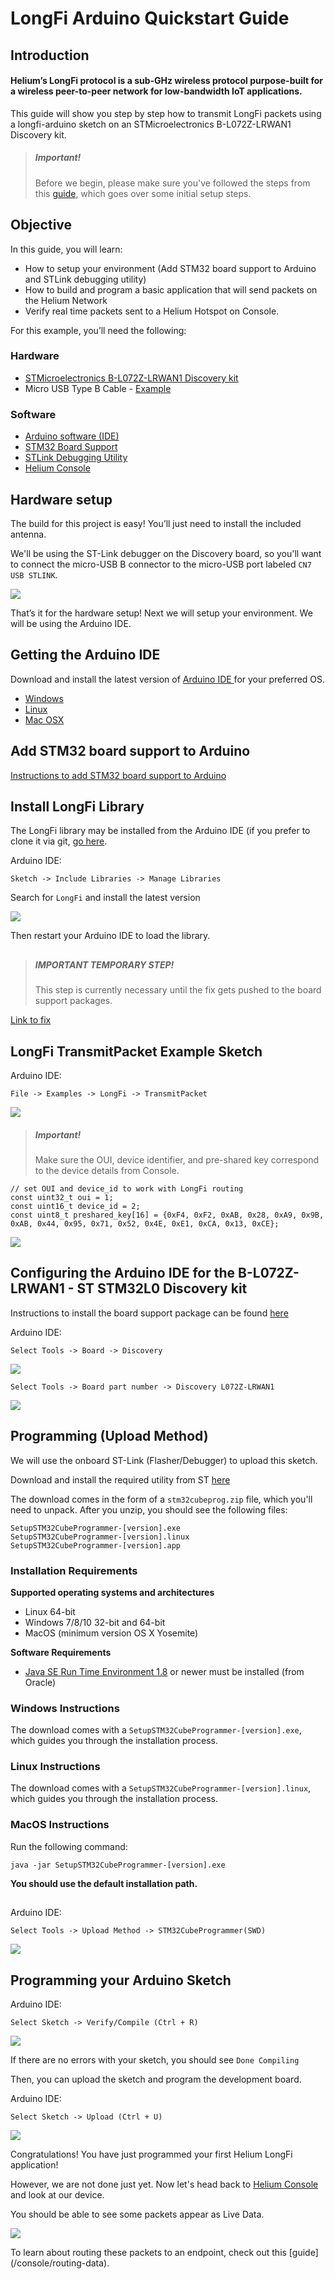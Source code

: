 
# LongFi Arduino Quickstart Guide
 


## Introduction

#### Helium’s LongFi protocol is a sub-GHz wireless protocol purpose-built for a wireless peer-to-peer network for low-bandwidth IoT applications.

This guide will show you step by step how to transmit LongFi packets using a longfi-arduino sketch on an STMicroelectronics B-L072Z-LRWAN1 Discovery kit.

> ##### Important!  
>Before we begin, please make sure you've followed the steps from this [guide](/quickstart), which goes over some initial setup steps. 

## Objective 

In this guide, you will learn:

* How to setup your environment (Add STM32 board support to Arduino and STLink debugging utility)
* How to build and program a basic application that will send packets on the Helium Network
* Verify real time packets sent to a Helium Hotspot on Console. 
 
For this example, you’ll need the following:

### Hardware
 
* <a href="https://www.st.com/en/evaluation-tools/b-l072z-lrwan1.html" target="_blank">STMicroelectronics B-L072Z-LRWAN1 Discovery kit</a>
* Micro USB Type B Cable - <a href="https://www.amazon.com/AmazonBasics-Male-Micro-Cable-Black/dp/B0719H12WD/ref=sr_1_2_sspa?" target="_blank">Example </a>

### Software

* <a href="https://www.arduino.cc/en/Main/Software" target="_blank">Arduino software (IDE)</a> 
* <a href="https://github.com/stm32duino/Arduino_Core_STM32#getting-started" target="_blank">STM32 Board Support</a> 
* <a href="https://www.st.com/en/development-tools/stm32cubeprog.html" target="_blank">STLink Debugging Utility</a> 
* <a href="https://console.helium.com/" target="_blank">Helium Console</a> 

## Hardware setup

The build for this project is easy! You’ll just need to install the included antenna.  
 
We'll be using the ST-Link debugger on the Discovery board, so you'll want to connect the micro-USB B connector to the micro-USB port labeled `CN7 USB STLINK`.
 
<img src={disco_board} /> 

That’s it for the hardware setup! Next we will setup your environment. We will be using the Arduino IDE. 

## Getting the Arduino IDE
 
Download and install the latest version of <a href="https://www.arduino.cc/en/Main/Software" target="_blank">Arduino IDE </a> for your preferred OS. 
 
* <a href="https://www.arduino.cc/en/Guide/Windows" target="_blank">Windows </a>
* <a href="https://www.arduino.cc/en/Guide/linux" target="_blank">Linux </a>
* <a href="https://www.arduino.cc/en/Guide/MacOSX" target="_blank">Mac OSX</a>

## Add STM32 board support to Arduino
 
<a href="https://github.com/stm32duino/wiki/wiki/Getting-Started" target="_blank">Instructions to add STM32 board support to Arduino</a> 

## Install LongFi Library
 
The LongFi library may be installed from the Arduino IDE (if you prefer to clone it via git, [go here](https://github.com/helium/longfi-arduino#install-library-with-git).

Arduino IDE:

```
Sketch -> Include Libraries -> Manage Libraries 
```

Search for `LongFi` and install the latest version 

<img src={Arduino_LongFi} /> 

Then restart your Arduino IDE to load the library. 

##
 
>##### IMPORTANT TEMPORARY STEP!
>This step is currently necessary until the fix gets pushed to the board support packages. 

<a href="https://github.com/helium/longfi-arduino/blob/master/B-L072Z-LRWAN1-board-support-fix.md" target="_blank">Link to fix</a> 


## LongFi TransmitPacket Example Sketch 

Arduino IDE:

```
File -> Examples -> LongFi -> TransmitPacket
```
 
 <img src={LongFi_Example} /> 

> ##### Important! 
> Make sure the OUI, device identifier, and pre-shared key correspond to the device details from Console. 

```
// set OUI and device_id to work with LongFi routing
const uint32_t oui = 1;
const uint16_t device_id = 2;
const uint8_t preshared_key[16] = {0xF4, 0xF2, 0xAB, 0x28, 0xA9, 0x9B, 0xAB, 0x44, 0x95, 0x71, 0x52, 0x4E, 0xE1, 0xCA, 0x13, 0xCE};
```

 <img src={Device_Details} />  

 ## Configuring the Arduino IDE for the B-L072Z-LRWAN1 - ST STM32L0 Discovery kit
 
Instructions to install the board support package can be found <a href="https://github.com/stm32duino/Arduino_Core_STM32#getting-started" target="_blank">here</a> 


Arduino IDE:
 
```
Select Tools -> Board -> Discovery
```
 
<img src={Arduino_Board_Discovery} /> 
 

```
Select Tools -> Board part number -> Discovery L072Z-LRWAN1
```

<img src={Arduino_Board_PartNumber} /> 

## Programming (Upload Method)

We will use the onboard ST-Link (Flasher/Debugger) to upload this sketch. 
 
Download and install the required utility from ST <a href="https://www.st.com/en/development-tools/stm32cubeprog.html" target="_blank">here</a> 

The download comes in the form of a `stm32cubeprog.zip` file, which you'll need to unpack. After you unzip, you should see the following files:

```
SetupSTM32CubeProgrammer-[version].exe
SetupSTM32CubeProgrammer-[version].linux
SetupSTM32CubeProgrammer-[version].app
```

### Installation Requirements

**Supported operating systems and architectures**
* Linux 64-bit 
* Windows 7/8/10 32-bit and 64-bit 
* MacOS (minimum version OS X Yosemite)

**Software Requirements**
* <a href="https://www.oracle.com/technetwork/java/javase/downloads/jre8-downloads-2133155.html" target="_blank">Java SE Run Time Environment 1.8</a> or newer must be installed (from Oracle)


### Windows Instructions

The download comes with a `SetupSTM32CubeProgrammer-[version].exe`, which guides you through the installation process. 

### Linux Instructions

The download comes with a `SetupSTM32CubeProgrammer-[version].linux`, which guides you through the installation process. 

### MacOS Instructions

Run the following command: 

`java -jar SetupSTM32CubeProgrammer-[version].exe`

**You should use the default installation path.** 
## 

Arduino IDE:

```
Select Tools -> Upload Method -> STM32CubeProgrammer(SWD)
```

<img src={upload_sketch} /> 

## Programming your Arduino Sketch

Arduino IDE:

```
Select Sketch -> Verify/Compile (Ctrl + R)
```
 
 <img src={Arduino_Compile} /> 
 
If there are no errors with your sketch, you should see `Done Compiling`

Then, you can upload the sketch and program the development board. 
 
Arduino IDE:

```
Select Sketch -> Upload (Ctrl + U)
```
 
<img src={upload_success} />
 
Congratulations! You have just programmed your first Helium LongFi application! 

However, we are not done just yet. Now let's head back to [Helium Console](https://console.helium.com) and look at our device. 

You should be able to see some packets appear as Live Data. 

<img src={device_packets} />

To learn about routing these packets to an endpoint, check out this [guide] (/console/routing-data). 
